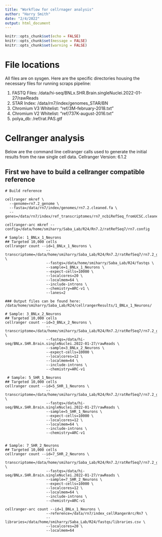 ```yaml
---
title: "Workflow for cellrnager analysis"
author: "Harry Smith"
date: "2/4/2022"
output: html_document
---
```


```r
knitr::opts_chunk$set(echo = FALSE)
knitr::opts_chunk$set(message = FALSE)
knitr::opts_chunk$set(warning = FALSE)
```

# File locations

All files are on sysgen. Here are the specific directories housing the necessary files for running scraps pipeline:

1. FASTQ Files: /data/hi-seq/BNLx.SHR.Brain.singleNuclei.2022-01-27/rawReads
2. STAR Index: /data/rn7/index/genomes_STAR/BN
3. Chromium V3 Whitelist: "ref/3M-february-2018.txt"
4. Chromium V2 Whitelist:  "ref/737K-august-2016.txt"
5. polya_db: /ref/rat.PAS.gtf

# Cellranger analysis

Below are the command line cellranger calls used to generate the initial results from the raw single cell data.
Cellranger Version: 6.1.2

## First we have to build a cellranger compatible reference
```
# Build reference
  
cellranger mkref \
  --genome=rn7.2_genome \
  --fasta=/data/rn7/index/genomes/rn7.2.cleaned.fa \
  --genes=/data/rn7/index/ref_transcriptomes/rn7_ncbiRefSeq_fromUCSC.cleaned.gtf
  
cellranger-arc mkref --config=/data/home/smiharry/Saba_Lab/R24/Rn7.2/ratRefSeq7/rn7.config
```

```
# Sample: 1_BNLx_1_Neurons
## Targeted 10,000 cells
cellranger count --id=1_BNLx_1_Neurons \
                   --transcriptome=/data/home/smiharry/Saba_Lab/R24/Rn7.2/ratRefSeq7/rn7.2_genome \
                   --fastqs=/data/home/smiharry/Saba_Lab/R24/fastqs \
                   --sample=1_BNLx_1_Neurons \
                   --expect-cells=10000 \
                   --localcores=20 \
                   --localmem=64 \
                   --include-introns \
                   --chemistry=ARC-v1 \
                   --lanes=2
                   
### Output files can be found here: /data/home/smiharry/Saba_Lab/R24/cellrangerResults/1_BNLx_1_Neurons/

# Sample: 3_BNLx_2_Neurons
## Targeted 10,000 cells                   
cellranger count --id=3_BNLx_2_Neurons \
                   --transcriptome=/data/home/smiharry/Saba_Lab/R24/Rn7.2/ratRefSeq7/rn7.2_genome \
                   --fastqs=/data/hi-seq/BNLx.SHR.Brain.singleNuclei.2022-01-27/rawReads \
                   --sample=3_BNLx_2_Neurons \
                   --expect-cells=10000 \
                   --localcores=12 \
                   --localmem=64 \
                   --include-introns \
                   --chemistry=ARC-v1
 
 # Sample: 5_SHR_1_Neurons
## Targeted 10,000 cells                  
cellranger count --id=5_SHR_1_Neurons \
                   --transcriptome=/data/home/smiharry/Saba_Lab/R24/Rn7.2/ratRefSeq7/rn7.2_genome \
                   --fastqs=/data/hi-seq/BNLx.SHR.Brain.singleNuclei.2022-01-27/rawReads \
                   --sample=5_SHR_1_Neurons \
                   --expect-cells=10000 \
                   --localcores=12 \
                   --localmem=64 \
                   --include-introns \
                   --chemistry=ARC-v1 
                  

# Sample: 7_SHR_2_Neurons
## Targeted 10,000 cells                   
cellranger count --id=7_SHR_2_Neurons \
                   --transcriptome=/data/home/smiharry/Saba_Lab/R24/Rn7.2/ratRefSeq7/rn7.2_genome \
                   --fastqs=/data/hi-seq/BNLx.SHR.Brain.singleNuclei.2022-01-27/rawReads \
                   --sample=7_SHR_2_Neurons \
                   --expect-cells=10000 \
                   --localcores=12 \
                   --localmem=64 \
                   --include-introns \
                   --chemistry=ARC-v1 
```

```
cellranger-arc count --id=1_BNLx_1_Neurons \
                   --reference=/data/rn7/index_cellRangerArc/Rn7 \
                   --libraries=/data/home/smiharry/Saba_Lab/R24/fastqs/libraries.csv \
                   --localcores=20 \
                   --localmem=64
                   
```